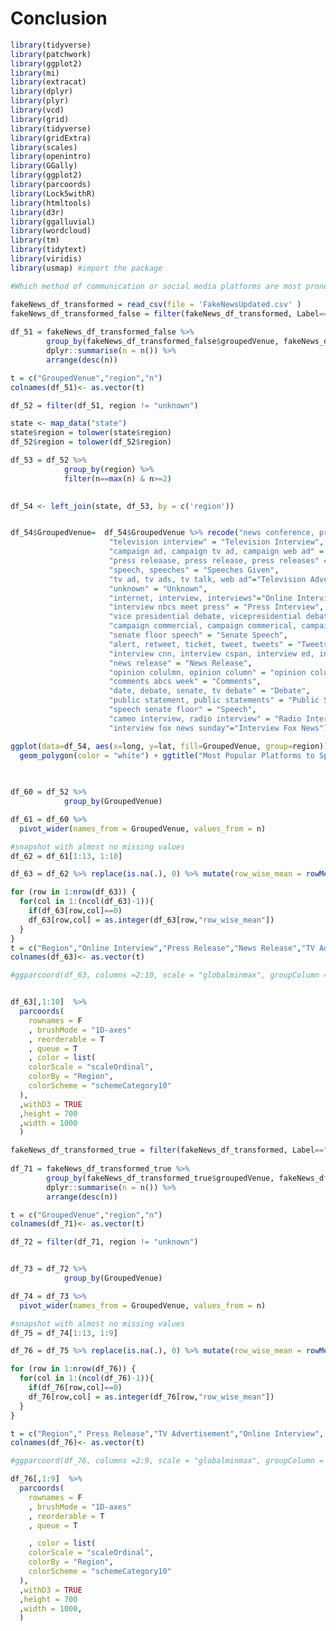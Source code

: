 # Conclusion

```r
library(tidyverse)
library(patchwork)
library(ggplot2)
library(mi)
library(extracat)
library(dplyr)
library(plyr)
library(vcd)
library(grid)
library(tidyverse)
library(gridExtra)
library(scales)
library(openintro)
library(GGally)
library(ggplot2)
library(parcoords)
library(Lock5withR)
library(htmltools)
library(d3r)
library(ggalluvial)
library(wordcloud)
library(tm)
library(tidytext)
library(viridis)
library(usmap) #import the package
```


```r
#Which method of communication or social media platforms are most prone to misinformation? - Angad

fakeNews_df_transformed = read_csv(file = 'FakeNewsUpdated.csv' )
fakeNews_df_transformed_false = filter(fakeNews_df_transformed, Label=="false"| Label =="barely-true" | Label=="half-true" | Label=="pants-fire")
  
df_51 = fakeNews_df_transformed_false %>% 
        group_by(fakeNews_df_transformed_false$groupedVenue, fakeNews_df_transformed_false$`State Info`) %>% 
        dplyr::summarise(n = n()) %>%
        arrange(desc(n)) 

t = c("GroupedVenue","region","n")
colnames(df_51)<- as.vector(t)

df_52 = filter(df_51, region != "unknown") 

state <- map_data("state")
state$region = tolower(state$region)
df_52$region = tolower(df_52$region)

df_53 = df_52 %>%
            group_by(region) %>%
            filter(n==max(n) & n>=2)

  
df_54 <- left_join(state, df_53, by = c('region'))


df_54$GroupedVenue=  df_54$GroupedVenue %>% recode("news conference, press conference" = "News-Conference",
                      "television interview" = "Television Interview",
                      "campaign ad, campaign tv ad, campaign web ad" = "Campaign Advertisement",
                      "press releaase, press release, press releases" = "Press Release",
                      "speech, speeches" = "Speeches Given",
                      "tv ad, tv ads, tv talk, web ad"="Television Advertisement",
                      "unknown" = "Unknown",
                      "internet, interview, interviews"="Online Interviews",
                      "interview nbcs meet press" = "Press Interview",
                      "vice presidential debate, vicepresidential debate" = "Vice-Presidential Debate",
                      "campaign commercial, campaign commerical, campaign tv commercial, tv campaign commercial" = "Commercial Campaign",
                      "senate floor speech" = "Senate Speech",
                      "alert, retweet, ticket, tweet, tweets" = "Tweets" ,
                      "interview cnn, interview cspan, interview ed, interview union" = "Interview Cnn",
                      "news release" = "News Release",
                      "opinion colulmn, opinion column" = "opinion column" ,
                      "comments abcs week" = "Comments",
                      "date, debate, senate, tv debate" = "Debate",
                      "public statement, public statements" = "Public Statement",
                      "speech senate floor" = "Speech",
                      "cameo interview, radio interview" = "Radio Interview",
                      "interview fox news sunday"="Interview Fox News")

ggplot(data=df_54, aes(x=long, y=lat, fill=GroupedVenue, group=region)) + 
  geom_polygon(color = "white") + ggtitle("Most Popular Platforms to Spread Fake News State Wise") + theme_ben()
 
  
```


```r

df_60 = df_52 %>%
            group_by(GroupedVenue)

df_61 = df_60 %>%
  pivot_wider(names_from = GroupedVenue, values_from = n)

#snapshot with almost no missing values
df_62 = df_61[1:13, 1:10]

df_63 = df_62 %>% replace(is.na(.), 0) %>% mutate(row_wise_mean = rowMeans(.[2:10])) 

for (row in 1:nrow(df_63)) {
  for(col in 1:(ncol(df_63)-1)){
    if(df_63[row,col]==0)
    df_63[row,col] = as.integer(df_63[row,"row_wise_mean"])
  }
}
t = c("Region","Online Interview","Press Release","News Release","TV Advertisement","Speeches","News Conferences","Radio Interview","Tweets", "TV Interview","Row_Wise_Mean")
colnames(df_63)<- as.vector(t)

#ggparcoord(df_63, columns =2:10, scale = "globalminmax", groupColumn = 1)  + theme_ben() + xlab("Platform Used for fake news") + ylab("Count for #total number of times platform was used to spread Fake News")


df_63[,1:10]  %>% 
  parcoords(
    rownames = F
    , brushMode = "1D-axes"
    , reorderable = T
    , queue = T
    , color = list(
    colorScale = "scaleOrdinal",
    colorBy = "Region",
    colorScheme = "schemeCategory10"
  ),
  ,withD3 = TRUE
  ,height = 700
  ,width = 1000
  )

```




```r

fakeNews_df_transformed_true = filter(fakeNews_df_transformed, Label=="true"| Label =="mostly-true")
  
df_71 = fakeNews_df_transformed_true %>% 
        group_by(fakeNews_df_transformed_true$groupedVenue, fakeNews_df_transformed_true$`State Info`) %>% 
        dplyr::summarise(n = n()) %>%
        arrange(desc(n)) 

t = c("GroupedVenue","region","n")
colnames(df_71)<- as.vector(t)

df_72 = filter(df_71, region != "unknown") 


df_73 = df_72 %>%
            group_by(GroupedVenue)

df_74 = df_73 %>%
  pivot_wider(names_from = GroupedVenue, values_from = n)

#snapshot with almost no missing values
df_75 = df_74[1:13, 1:9]

df_76 = df_75 %>% replace(is.na(.), 0) %>% mutate(row_wise_mean = rowMeans(.[2:9])) 

for (row in 1:nrow(df_76)) {
  for(col in 1:(ncol(df_76)-1)){
    if(df_76[row,col]==0)
    df_76[row,col] = as.integer(df_76[row,"row_wise_mean"])
  }
}

t = c("Region"," Press Release","TV Advertisement","Online Interview", "News Release", "Speeches","Tweets" , "News Conference", "Debate","Row-Wise-Mean")
colnames(df_76)<- as.vector(t)

#ggparcoord(df_76, columns =2:9, scale = "globalminmax", groupColumn = 1) + theme_ben() + xlab("Platform Used for Real news") + ylab("Count for #total number of times platform was used to spread Real News")

df_76[,1:9]  %>% 
  parcoords(
    rownames = F
    , brushMode = "1D-axes"
    , reorderable = T
    , queue = T

    , color = list(
    colorScale = "scaleOrdinal",
    colorBy = "Region",
    colorScheme = "schemeCategory10"
  ),
  ,withD3 = TRUE
  ,height = 700
  ,width = 1000,
  )
```



```r

```

